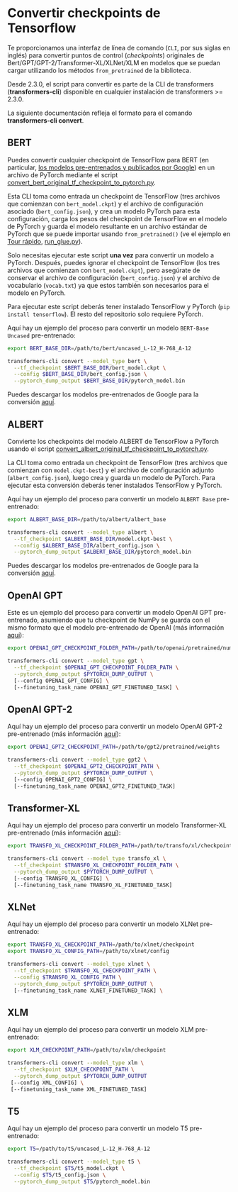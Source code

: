 <!--Copyright 2020 The HuggingFace Team. All rights reserved.

Licensed under the Apache License, Version 2.0 (the "License"); you may not use this file except in compliance with
the License. You may obtain a copy of the License at

http://www.apache.org/licenses/LICENSE-2.0

Unless required by applicable law or agreed to in writing, software distributed under the License is distributed on
an "AS IS" BASIS, WITHOUT WARRANTIES OR CONDITIONS OF ANY KIND, either express or implied. See the License for the
specific language governing permissions and limitations under the License.
-->

# Convertir checkpoints de Tensorflow

Te proporcionamos una interfaz de línea de comando (`CLI`, por sus siglas en inglés) para convertir puntos de control (_checkpoints_) originales de Bert/GPT/GPT-2/Transformer-XL/XLNet/XLM en modelos que se puedan cargar utilizando los métodos `from_pretrained` de la biblioteca.

<Tip>

Desde 2.3.0, el script para convertir es parte de la CLI de transformers (**transformers-cli**) disponible en cualquier instalación de transformers >= 2.3.0.

La siguiente documentación refleja el formato para el comando **transformers-cli convert**.

</Tip>

## BERT

Puedes convertir cualquier checkpoint de TensorFlow para BERT (en particular, [los modelos pre-entrenados y publicados por Google](https://github.com/google-research/bert#pre-trained-models)) en un archivo de PyTorch mediante el script [convert_bert_original_tf_checkpoint_to_pytorch.py](https://github.com/huggingface/transformers/tree/main/src/transformers/models/bert/convert_bert_original_tf_checkpoint_to_pytorch.py).

Esta CLI toma como entrada un checkpoint de TensorFlow (tres archivos que comienzan con `bert_model.ckpt`) y el archivo de configuración asociado (`bert_config.json`), y crea un modelo PyTorch para esta configuración, carga los pesos del checkpoint de TensorFlow en el modelo de PyTorch y guarda el modelo resultante en un archivo estándar de PyTorch que se puede importar usando `from_pretrained()` (ve el ejemplo en [Tour rápido](quicktour), [run_glue.py](https://github.com/huggingface/transformers/tree/main/examples/pytorch/text-classification/run_glue.py)).

Solo necesitas ejecutar este script **una vez** para convertir un modelo a PyTorch. Después, puedes ignorar el checkpoint de TensorFlow (los tres archivos que comienzan con `bert_model.ckpt`), pero asegúrate de conservar el archivo de configuración (`bert_config.json`) y el archivo de vocabulario (`vocab.txt`) ya que estos también son necesarios para el modelo en PyTorch.

Para ejecutar este script deberás tener instalado TensorFlow y PyTorch (`pip install tensorflow`). El resto del repositorio solo requiere PyTorch.

Aquí hay un ejemplo del proceso para convertir un modelo `BERT-Base Uncased` pre-entrenado:

```bash
export BERT_BASE_DIR=/path/to/bert/uncased_L-12_H-768_A-12

transformers-cli convert --model_type bert \
  --tf_checkpoint $BERT_BASE_DIR/bert_model.ckpt \
  --config $BERT_BASE_DIR/bert_config.json \
  --pytorch_dump_output $BERT_BASE_DIR/pytorch_model.bin
```

Puedes descargar los modelos pre-entrenados de Google para la conversión [aquí](https://github.com/google-research/bert#pre-trained-models).

## ALBERT

Convierte los checkpoints del modelo ALBERT de TensorFlow a PyTorch usando el script [convert_albert_original_tf_checkpoint_to_pytorch.py](https://github.com/huggingface/transformers/tree/main/src/transformers/models/albert/convert_albert_original_tf_checkpoint_to_pytorch.py).

La CLI toma como entrada un checkpoint de TensorFlow (tres archivos que comienzan con `model.ckpt-best`) y el archivo de configuración adjunto (`albert_config.json`), luego crea y guarda un modelo de PyTorch. Para ejecutar esta conversión deberás tener instalados TensorFlow y PyTorch.

Aquí hay un ejemplo del proceso para convertir un modelo `ALBERT Base` pre-entrenado:

```bash
export ALBERT_BASE_DIR=/path/to/albert/albert_base

transformers-cli convert --model_type albert \
  --tf_checkpoint $ALBERT_BASE_DIR/model.ckpt-best \
  --config $ALBERT_BASE_DIR/albert_config.json \
  --pytorch_dump_output $ALBERT_BASE_DIR/pytorch_model.bin
```

Puedes descargar los modelos pre-entrenados de Google para la conversión [aquí](https://github.com/google-research/albert#pre-trained-models).

## OpenAI GPT

Este es un ejemplo del proceso para convertir un modelo OpenAI GPT pre-entrenado, asumiendo que tu checkpoint de NumPy se guarda con el mismo formato que el modelo pre-entrenado de OpenAI (más información [aquí](https://github.com/openai/finetune-transformer-lm)):

```bash
export OPENAI_GPT_CHECKPOINT_FOLDER_PATH=/path/to/openai/pretrained/numpy/weights

transformers-cli convert --model_type gpt \
  --tf_checkpoint $OPENAI_GPT_CHECKPOINT_FOLDER_PATH \
  --pytorch_dump_output $PYTORCH_DUMP_OUTPUT \
  [--config OPENAI_GPT_CONFIG] \
  [--finetuning_task_name OPENAI_GPT_FINETUNED_TASK] \
```

## OpenAI GPT-2

Aquí hay un ejemplo del proceso para convertir un modelo OpenAI GPT-2 pre-entrenado (más información [aquí](https://github.com/openai/gpt-2)):

```bash
export OPENAI_GPT2_CHECKPOINT_PATH=/path/to/gpt2/pretrained/weights

transformers-cli convert --model_type gpt2 \
  --tf_checkpoint $OPENAI_GPT2_CHECKPOINT_PATH \
  --pytorch_dump_output $PYTORCH_DUMP_OUTPUT \
  [--config OPENAI_GPT2_CONFIG] \
  [--finetuning_task_name OPENAI_GPT2_FINETUNED_TASK]
```

## Transformer-XL

Aquí hay un ejemplo del proceso para convertir un modelo Transformer-XL pre-entrenado (más información [aquí](https://github.com/kimiyoung/transformer-xl/tree/master/tf#obtain-and-evaluate-pretrained-sota-models)):

```bash
export TRANSFO_XL_CHECKPOINT_FOLDER_PATH=/path/to/transfo/xl/checkpoint

transformers-cli convert --model_type transfo_xl \
  --tf_checkpoint $TRANSFO_XL_CHECKPOINT_FOLDER_PATH \
  --pytorch_dump_output $PYTORCH_DUMP_OUTPUT \
  [--config TRANSFO_XL_CONFIG] \
  [--finetuning_task_name TRANSFO_XL_FINETUNED_TASK]
```

## XLNet

Aquí hay un ejemplo del proceso para convertir un modelo XLNet pre-entrenado:

```bash
export TRANSFO_XL_CHECKPOINT_PATH=/path/to/xlnet/checkpoint
export TRANSFO_XL_CONFIG_PATH=/path/to/xlnet/config

transformers-cli convert --model_type xlnet \
  --tf_checkpoint $TRANSFO_XL_CHECKPOINT_PATH \
  --config $TRANSFO_XL_CONFIG_PATH \
  --pytorch_dump_output $PYTORCH_DUMP_OUTPUT \
  [--finetuning_task_name XLNET_FINETUNED_TASK] \
```

## XLM

Aquí hay un ejemplo del proceso para convertir un modelo XLM pre-entrenado:

```bash
export XLM_CHECKPOINT_PATH=/path/to/xlm/checkpoint

transformers-cli convert --model_type xlm \
  --tf_checkpoint $XLM_CHECKPOINT_PATH \
  --pytorch_dump_output $PYTORCH_DUMP_OUTPUT
 [--config XML_CONFIG] \
 [--finetuning_task_name XML_FINETUNED_TASK]
```

## T5

Aquí hay un ejemplo del proceso para convertir un modelo T5 pre-entrenado:

```bash
export T5=/path/to/t5/uncased_L-12_H-768_A-12

transformers-cli convert --model_type t5 \
  --tf_checkpoint $T5/t5_model.ckpt \
  --config $T5/t5_config.json \
  --pytorch_dump_output $T5/pytorch_model.bin
```
